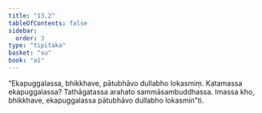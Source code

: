 ```yaml
---
title: "13.2"
tableOfContents: false
sidebar:
  order: 3
type: "tipitaka"
basket: "su"
book: "a1"
---
```



<DynamicBreadcrumb />

<Division number="171" book="a1">

<Paragraph number="264" book="a1">
“Ekapuggalassa, bhikkhave, pātubhāvo dullabho lokasmiṃ. Katamassa ekapuggalassa? Tathāgatassa arahato sammāsambuddhassa. Imassa kho, bhikkhave, ekapuggalassa pātubhāvo dullabho lokasmin”ti.
</Paragraph>
</Division>
